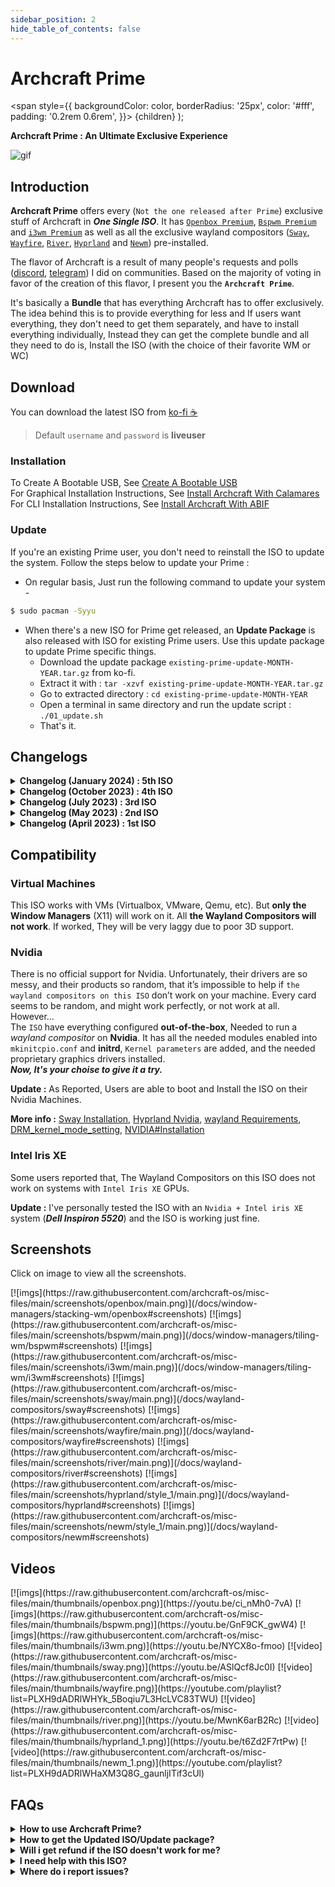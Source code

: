 ```yaml
---
sidebar_position: 2
hide_table_of_contents: false
---
```


# Archcraft Prime

<!-- Theme ---------------------------------------- -->
<!-- Tabs -->

<!-- Badges -->
  <span
    style={{
      backgroundColor: color,
      borderRadius: '25px',
      color: '#fff',
      padding: '0.2rem 0.6rem',
    }}>
    {children}
  </span>
);

<!-- Add your stuff after this -------------------- -->

**Archcraft Prime : An Ultimate Exclusive Experience**
 
![gif](https://raw.githubusercontent.com/archcraft-os/misc-files/main/gifs/prime.gif)

## Introduction

**Archcraft Prime** offers every (`Not the one released after Prime`) exclusive stuff of Archcraft in ***One Single ISO***. It has [`Openbox Premium`](/docs/window-managers/stacking-wm/openbox), [`Bspwm Premium`](/docs/window-managers/tiling-wm/bspwm) and [`i3wm Premium`](/docs/window-managers/tiling-wm/i3wm) as well as all the exclusive wayland compositors ([`Sway`](/docs/wayland-compositors/sway), [`Wayfire`](/docs/wayland-compositors/wayfire), [`River`](/docs/wayland-compositors/river), [`Hyprland`](/docs/wayland-compositors/hyprland) and [`Newm`](/docs/wayland-compositors/newm)) pre-installed.

The flavor of Archcraft is a result of many people's requests and polls ([discord](https://discord.com/channels/888837929789710387/890046536778678355/1091409213147844658), [telegram](https://t.me/archcraftos/48993)) I did on communities. Based on the majority of voting in favor of the creation of this flavor, I present you the **`Archcraft Prime`**.

It's basically a **Bundle** that has everything Archcraft has to offer exclusively. The idea behind this is to provide everything for less and If users want everything, they don't need to get them separately, and have to install everything individually, Instead they can get the complete bundle and all they need to do is, Install the ISO (with the choice of their favorite WM or WC)

<!-- Download ------------------------------------- -->

## Download

You can download the latest ISO from <Highlight color="#50545b"><a href="https://ko-fi.com/s/c925a2a8c1" target="_blank">ko-fi ☕</a></Highlight>

> Default `username` and `password` is **liveuser**

### Installation

To Create A Bootable USB, See [Create A Bootable USB](/docs/boot-iso/boot-with-usb) <br/>
For Graphical Installation Instructions, See [Install Archcraft With Calamares](/docs/install-archcraft/install-with-calamares) <br/>
For CLI Installation Instructions, See [Install Archcraft With ABIF](/docs/install-archcraft/install-with-abif)

### Update

If you're an existing Prime user, you don't need to reinstall the ISO to update the system. Follow the steps below to update your Prime :

- On regular basis, Just run the following command to update your system -
```bash
$ sudo pacman -Syyu
``` 
- When there's a new ISO for Prime get released, an **Update Package** is also released with ISO for existing Prime users. Use this update package to update Prime specific things.
  - Download the update package `existing-prime-update-MONTH-YEAR.tar.gz` from ko-fi.
  - Extract it with : `tar -xzvf existing-prime-update-MONTH-YEAR.tar.gz`
  - Go to extracted directory : `cd existing-prime-update-MONTH-YEAR`
  - Open a terminal in same directory and run the update script : `./01_update.sh`
  - That's it.

<!-- Changelogs ----------------------------------- -->

## Changelogs

<details>
<summary><b>Changelog (January 2024) : 5th ISO</b></summary>

**Date** : `January 9th, 2024`

- Updated ISO profile
- Latest base with new packages
- Update all Archcraft and AUR packages
- Updated all window managers
  - Openbox: Fixed some pipemenus and updated configs and themes
  - Bspwm: updated configs and themes (tray module for polybar)
  - i3wm: updated configs and themes (tray module for polybar)
- Updated all wayland compositors
  - Sway: fixed bugs and updated configs
  - Wayfire: migrated to v0.8.0 and updated configs accordingly
  - River: fixed bugs and updated configs
  - Hyprland: using my own hyprland build for stability and updated configs to v0.34.0
  - Newm: fixed issue with waybar gets hidden behind windows and updated configs
- Migrated `alacritty` to its new config (`yml` to `toml`)
- Updated **all scripts** related to alacritty
- Small improvements and bugs fixed.

</details>

<details>
<summary><b>Changelog (October 2023) : 4th ISO</b></summary>

**Date** : `October 14th, 2023`

- Updated ISO profile
- Latest base with new packages
- Added `archcraft-randr` app to manager display and monitors (Only X11)
- Updated all window managers
  - Clean PKGBUILDs (`with only needed deps`) and updated code
  - Directory **openbox-themes** now merged into **openbox**, new config structure for openbox
  - Added **example layouts** for multi-monitors in `bspwmrc` (single, two-monitors, three-monitors layouts)
  - Added multi-monitor support in all available WMs (use `archcraft-randr`)
- Updated all wayland compositors
  - Added better example for multi-monitor support in...
    - Sway: `~/.config/sway/sway-output`
    - Wayfire: `~/.config/wayfire.ini`
    - River: `~/.config/river/init`
    - Hyprland: `~/.config/hypr/hyprland.conf`
    - Newm: `~/.config/newm/config.py`
- Added `wipe` ability in ABIF
- Fixed issue with `help and tips` app
- Removed `python2` as it's not needed anymore
- Small improvements and bugs fixed.

</details>

<details>
<summary><b>Changelog (July 2023) : 3rd ISO</b></summary>

**Date** : `July 10th, 2023`

- Updated ISO profile with latest archiso
- Latest base with new packages
- Fixed `xfce-power-manager` issue (not locking the screen on lid close)
- Fixed sddm not saving the last used session issue
- Added a calculator app
- Added Welcome and Help-and-Tips App
- Fixed Scaling issue in QT apps in wayland
- **`Openbox WM`**
  - Added `tint2` as alternate panel (in all themes)
  - Ability to switch between panels
  - Added `bluetooth` module on both panels
  - Added a rofi `bluetooth` applet
  - Fixed window resizing issue via each side of window
  - etc
- **`BSPWM`**
  - Added `bluetooth` module on polybar (in all themes)
  - Added a rofi `bluetooth` applet
  - etc
- **`I3wm`**
  - Added `bluetooth` module on polybar (in all themes)
  - Added a rofi `bluetooth` applet
  - etc
- **`Sway, Wayfire, River, Hyprland`**
  - Added `bluetooth` module on Waybar
  - Added a rofi `bluetooth` applet
  - Added `alacritty` terminal
  - Added `pywal` support
  - Improved a lot of scripts
  - etc
- Many small bugs fixed.

</details>

<details>
<summary><b>Changelog (May 2023) : 2nd ISO</b></summary>

**Date** : `May 6th, 2023`

- Nothing Much, Just Updated The ISO with Fixed NEWM

</details>

<details>
<summary><b>Changelog (April 2023) : 1st ISO</b></summary>

**Date** : `April 28th, 2023`

- Created the ISO base from scratch
- Grub2 bootloader with themes
- Customized Plymouth & SDDM
- Basic Applications Only, No Bloatware
- Calamares Installer (Graphical) with ability to choose WMs/WCs
- ABIF (CLI) Installer as secondary installer
- Full Network Manager Support, Various VPN plugins
- Built-in Bluetooth Support
- Pipewire For Sound/Audio (Systemwide, Bluetooth, Jack)
- Built-in Printer Support
- Almost All Audio, Video and Image Codecs
- Full File manager functionality (Mounting, Networking, Archiving, etc)
- Built-in AUR support
- Minimal User Interface
- All Premium Window Managers (Openbox, Bspwm and i3wm)
- All Exclusive Wayland Compositors (Sway, Wayfire, River, Hyprland, Newm)
- Archcraft Icons, Themes, Wallpapers, Fonts
- Etc

</details>

<!-- Compatibility -------------------------------- -->

## Compatibility

### Virtual Machines

This ISO works with VMs (Virtualbox, VMware, Qemu, etc). But **only the Window Managers** (X11) will work on it. All **the Wayland Compositors will not work**. If worked, They will be very laggy due to poor 3D support.

### Nvidia

There is no official support for Nvidia. Unfortunately, their drivers are so messy, and their products so random, that it’s impossible to help if `the wayland compositors on this ISO` don’t work on your machine. Every card seems to be random, and might work perfectly, or not work at all. However...<br/>
The `ISO` have everything configured **out-of-the-box**, Needed to run a _wayland compositor_ on **Nvidia**. It has all the needed modules enabled into `mkinitcpio.conf` and **initrd**, `Kernel parameters` are added, and the needed proprietary graphics drivers installed.<br/>
***Now, It's your choise to give it a try.***

**Update :** As Reported, Users are able to boot and Install the ISO on their Nvidia Machines.

**More info :** [Sway Installation](https://wiki.archlinux.org/title/Sway#Installation), [Hyprland Nvidia](https://wiki.hyprland.org/Nvidia/), [wayland Requirements](https://wiki.archlinux.org/title/wayland#Requirements), [DRM_kernel_mode_setting](https://wiki.archlinux.org/title/NVIDIA#DRM_kernel_mode_setting), [NVIDIA#Installation](https://wiki.archlinux.org/title/NVIDIA#Installation)

### Intel Iris XE

Some users reported that, The Wayland Compositors on this ISO does not work on systems with `Intel Iris XE` GPUs.

**Update :** I've personally tested the ISO with an `Nvidia + Intel iris XE` system (***Dell Inspiron 5520***) and the ISO is working just fine.

<!-- Screenshots ---------------------------------- -->

## Screenshots

Click on image to view all the screenshots.

<Tabs>

<TabItem value="wm_1" label="Openbox" default>
[![imgs](https://raw.githubusercontent.com/archcraft-os/misc-files/main/screenshots/openbox/main.png)](/docs/window-managers/stacking-wm/openbox#screenshots)
</TabItem>
<TabItem value="wm_2" label="Bspwm" default>
[![imgs](https://raw.githubusercontent.com/archcraft-os/misc-files/main/screenshots/bspwm/main.png)](/docs/window-managers/tiling-wm/bspwm#screenshots)
</TabItem>
<TabItem value="wm_3" label="i3wm" default>
[![imgs](https://raw.githubusercontent.com/archcraft-os/misc-files/main/screenshots/i3wm/main.png)](/docs/window-managers/tiling-wm/i3wm#screenshots)
</TabItem>
<TabItem value="wc_1" label="Sway" default>
[![imgs](https://raw.githubusercontent.com/archcraft-os/misc-files/main/screenshots/sway/main.png)](/docs/wayland-compositors/sway#screenshots)
</TabItem>
<TabItem value="wc_2" label="Wayfire" default>
[![imgs](https://raw.githubusercontent.com/archcraft-os/misc-files/main/screenshots/wayfire/main.png)](/docs/wayland-compositors/wayfire#screenshots)
</TabItem>
<TabItem value="wc_3" label="River" default>
[![imgs](https://raw.githubusercontent.com/archcraft-os/misc-files/main/screenshots/river/main.png)](/docs/wayland-compositors/river#screenshots)
</TabItem>
<TabItem value="wc_4" label="Hyprland" default>
[![imgs](https://raw.githubusercontent.com/archcraft-os/misc-files/main/screenshots/hyprland/style_1/main.png)](/docs/wayland-compositors/hyprland#screenshots)
</TabItem>
<TabItem value="wc_5" label="NEWM" default>
[![imgs](https://raw.githubusercontent.com/archcraft-os/misc-files/main/screenshots/newm/style_1/main.png)](/docs/wayland-compositors/newm#screenshots)
</TabItem>
</Tabs>

<!-- Videos --------------------------------------- -->

## Videos

<Tabs>
<TabItem value="wm_1" label="Openbox" default>
[![imgs](https://raw.githubusercontent.com/archcraft-os/misc-files/main/thumbnails/openbox.png)](https://youtu.be/ci_nMh0-7vA)
</TabItem>
<TabItem value="wm_2" label="Bspwm" default>
[![imgs](https://raw.githubusercontent.com/archcraft-os/misc-files/main/thumbnails/bspwm.png)](https://youtu.be/GnF9CK_gwW4)
</TabItem>
<TabItem value="wm_3" label="i3wm" default>
[![imgs](https://raw.githubusercontent.com/archcraft-os/misc-files/main/thumbnails/i3wm.png)](https://youtu.be/NYCX8o-fmoo)
</TabItem>
<TabItem value="wc_1" label="Sway" default>
[![video](https://raw.githubusercontent.com/archcraft-os/misc-files/main/thumbnails/sway.png)](https://youtu.be/ASlQcf8Jc0I)
</TabItem>
<TabItem value="wc_2" label="Wayfire" default>
[![video](https://raw.githubusercontent.com/archcraft-os/misc-files/main/thumbnails/wayfire.png)](https://youtube.com/playlist?list=PLXH9dADRlWHYk_5Boqiu7L3HcLVC83TWU)
</TabItem>
<TabItem value="wc_3" label="River" default>
[![video](https://raw.githubusercontent.com/archcraft-os/misc-files/main/thumbnails/river.png)](https://youtu.be/MwnK6arB2Rc)
</TabItem>
<TabItem value="wc_4" label="Hyprland" default>
[![video](https://raw.githubusercontent.com/archcraft-os/misc-files/main/thumbnails/hyprland_1.png)](https://youtu.be/t6Zd2F7rtPw)
</TabItem>
<TabItem value="wc_5" label="NEWM" default>
[![video](https://raw.githubusercontent.com/archcraft-os/misc-files/main/thumbnails/newm_1.png)](https://youtube.com/playlist?list=PLXH9dADRlWHaXM3Q8G_gaunljITif3cUl)
</TabItem>
</Tabs>

<!-- FAQs ----------------------------------------- -->

## FAQs

<details>
<summary><b>How to use Archcraft Prime?</b></summary>

For any help with Configurations and Keybindings, visit the respective window manager's and wayland compositor's page.

</details>

<details>
<summary><b>How to get the Updated ISO/Update package?</b></summary>

Follow the steps below to get updates (or re-download files):
- Login to you Ko-fi account
- Go to your `Ko-fi Payments History`
- Select the purchases you've made
- Click on `View Details`
- Then, Click on `View Content` to download the updated files.

</details>

<details>
<summary><b>Will i get refund if the ISO doesn't work for me?</b></summary>

First of all, It's a **donation model** of Archcraft, Where you `donate to support` your favorite open-source project.

Archcraft doesn't accept donations. These exclusive stuff helps Archcraft to fullfill its financial needs. the Idea behind this is, **You support Archcraft and in return you'll get a gift. A win-win for both!**

All the scenarios are clearly mentioned on this page ([see compatibility](/docs/premium/wse#compatibility)), about the working of this ISO. If you ***still choose to go with it*** (knowing all the details about it) and the ISO did not work for you. **`Please don't ask for refunds or exchange`**. I'll definitely help you with your issues and try to solve them as soon as possible.

</details>

<details>
<summary><b>I need help with this ISO?</b></summary>

The best places to get help quickly are **Archcraft Communities**. So join them and ask for help there. The links are in footer section of this wiki.

If you face any issue with this, Email me at **adi1090x@gmail.com** and feel free to ask for help.

</details>

<details>
<summary><b>Where do i report issues?</b></summary>

Have you found any bug in the ISO and want to report it, Open an issue on [Github](https://github.com/archcraft-os/archcraft-prime/issues)

</details>

